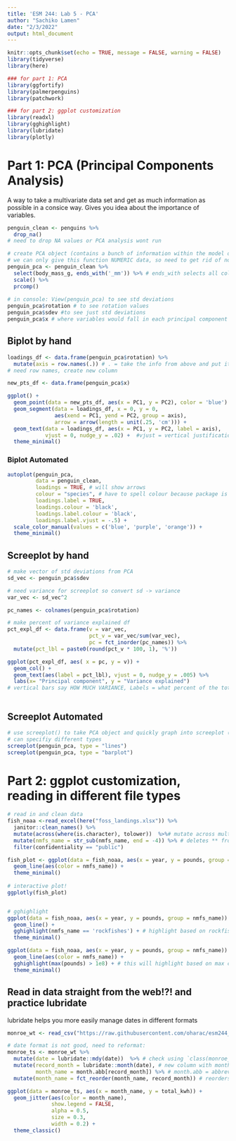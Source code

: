 ```yaml
---
title: 'ESM 244: Lab 5 - PCA'
author: "Sachiko Lamen"
date: "2/3/2022"
output: html_document
---
```


```r
knitr::opts_chunk$set(echo = TRUE, message = FALSE, warning = FALSE)
library(tidyverse)
library(here)

### for part 1: PCA
library(ggfortify)
library(palmerpenguins)
library(patchwork)

### for part 2: ggplot customization
library(readxl)
library(gghighlight)
library(lubridate)
library(plotly)
```

# Part 1: PCA (Principal Components Analysis)
A way to take a multivariate data set and get as much information as possible in a consice way. Gives you idea about the importance of variables. 

```r
penguin_clean <- penguins %>%
  drop_na()
# need to drop NA values or PCA analysis wont run

# create PCA object (contains a bunch of information within the model object that we can use for different purposes)
# we can only give this function NUMERIC data, so need to get rid of non-numeric variables from the ENTIRE  dataframe!!
penguin_pca <- penguin_clean %>%
  select(body_mass_g, ends_with('_mm')) %>% # ends_with selects all columns that end with... '_mm'
  scale() %>%
  prcomp()
           
# in console: View(penguin_pca) to see std deviations
penguin_pca$rotation # to see rotation values
penguin_pca$sdev #to see just std deviations
penguin_pca$x # where variables would fall in each principal component
```

## Biplot by hand

```r
loadings_df <- data.frame(penguin_pca$rotation) %>%
  mutate(axis = row.names(.)) # . = take the info from above and put it in the parentheses
# need row names, create new column

new_pts_df <- data.frame(penguin_pca$x)

ggplot() +
  geom_point(data = new_pts_df, aes(x = PC1, y = PC2), color = 'blue') +
  geom_segment(data = loadings_df, x = 0, y = 0,
               aes(xend = PC1, yend = PC2, group = axis),
               arrow = arrow(length = unit(.25, 'cm'))) +
  geom_text(data = loadings_df, aes(x = PC1, y = PC2, label = axis),
            vjust = 0, nudge_y = .02) +  #vjust = vertical justification of labels 0 = at the bottom of the arrow, nudge_y = nudge upward just a little
  theme_minimal()
```
### Biplot Automated
```r
autoplot(penguin_pca, 
         data = penguin_clean,
         loadings = TRUE, # will show arrows
         colour = "species", # have to spell colour because package is old
         loadings.label = TRUE,
         loadings.colour = 'black',
         loadings.label.colour = 'black',
         loadings.label.vjust = -.5) +
  scale_color_manual(values = c('blue', 'purple', 'orange')) + 
  theme_minimal()
```

## Screeplot by hand

```r
# make vector of std deviations from PCA
sd_vec <- penguin_pca$sdev

# need variance for screeplot so convert sd -> variance
var_vec <- sd_vec^2

pc_names <- colnames(penguin_pca$rotation)

# make percent of variance explained df
pct_expl_df <- data.frame(v = var_vec,
                          pct_v = var_vec/sum(var_vec),
                          pc = fct_inorder(pc_names)) %>%
  mutate(pct_lbl = paste0(round(pct_v * 100, 1), '%'))

ggplot(pct_expl_df, aes( x = pc, y = v)) +
  geom_col() + 
  geom_text(aes(label = pct_lbl), vjust = 0, nudge_y = .005) %>%
  labs(x= "Principal component", y = "Variance explained")
# vertical bars say HOW MUCH VARIANCE, Labels = what percent of the total variance is captured
  
```

## Screeplot Automated
```r
# use screeplot() to take PCA object and quickly graph into screeplot (quick version of above)
# can specifiy different types
screeplot(penguin_pca, type = "lines")
screeplot(penguin_pca, type = "barplot")
```


# Part 2: ggplot customization, reading in different file types

```r
# read in and clean data
fish_noaa <-read_excel(here("foss_landings.xlsx")) %>% 
  janitor::clean_names() %>% 
  mutate(across(where(is.character), tolower))  %>%# mutate across multiple columns where is.character is TRUE and make it lowercase (converts values to all lowercase if they are character value)
  mutate(nmfs_name = str_sub(nmfs_name, end = -4)) %>% # deletes ** from end of nmfs_name values
  filter(confidentiality == "public")
```

```r
fish_plot <- ggplot(data = fish_noaa, aes(x = year, y = pounds, group = nmfs_name)) +
  geom_line(aes(color = nmfs_name)) + 
  theme_minimal()
 
# interactive plot! 
ggplotly(fish_plot)


# gghighlight
ggplot(data = fish_noaa, aes(x = year, y = pounds, group = nmfs_name)) +
  geom_line() +
  gghighlight(nmfs_name == 'rockfishes') + # highlight based on rockfishes
  theme_minimal()

ggplot(data = fish_noaa, aes(x = year, y = pounds, group = nmfs_name)) +
  geom_line(aes(color = nmfs_name)) +
  gghighlight(max(pounds) > 1e8) + # this will highlight based on max catch
  theme_minimal()
```

## Read in data straight from the web!?! and practice lubridate
lubridate helps you more easily manage dates in different formats
```r
monroe_wt <- read_csv("https://raw.githubusercontent.com/oharac/esm244_w22_lab5/master/data/MWTP_Elec_Daily.csv") %>% janitor::clean_names()

# date format is not good, need to reformat:
monroe_ts <- monroe_wt %>%
  mutate(date = lubridate::mdy(date))  %>% # check using `class(monroe_ts$date)`
  mutate(record_month = lubridate::month(date), # new column with month number pulled from the date column
         month_name = month.abb[record_month]) %>% # month.abb = abbreviations of months, use [] to locate index
  mutate(month_name = fct_reorder(month_name, record_month)) # reorders month names in order of month number

ggplot(data = monroe_ts, aes(x = month_name, y = total_kwh)) +
  geom_jitter(aes(color = month_name),
              show.legend = FALSE,
              alpha = 0.5,
              size = 0.3,
              width = 0.2) +
  theme_classic()

```





